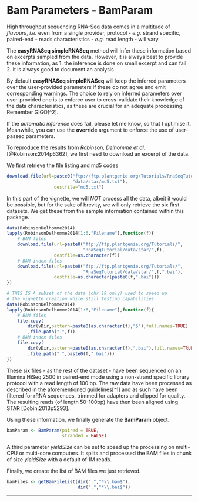 # Bam Parameters - BamParam

High throughput sequencing RNA-Seq data comes in a multitude of _flavours_, 
_i.e._ even from a single provider, protocol - _e.g._ strand specific, 
paired-end - reads characteristics - _e.g._ read length - will vary. 

The __easyRNASeq simpleRNASeq__ method will infer these information based on
excerpts sampled from the data. However, it is always best to provide these
information, as
1. the inference is done on small excerpt and can fail
2. it is always good to document an analysis

By default __easyRNASeq simpleRNASeq__ will keep the inferred parameters 
over the user-provided parameters if these do not agree and emit corresponding
warnings. The choice to rely on inferred parameters over user-provided one
is to enforce user to cross-validate their knowledge of the data characteristics,
as these are crucial for an adequate processing. Remember GIGO[^2].

If the _automatic inference_ does fail, please let me know, so that I optimise
it. Meanwhile, you can use the __override__ argument to enforce the use of
user-passed parameters.

To reproduce the results from _Robinson, Delhomme et al._ [@Robinson:2014p6362],
we first need to download an excerpt of the data.

We first retrieve the file listing and md5 codes
```r
download.file(url=paste0("ftp://ftp.plantgenie.org/Tutorials/RnaSeqTutorial/",
                         "data/star/md5.txt"),
                  destfile="md5.txt")
```

In this part of the vignette, we will _NOT_ process all the data, albeit it would
be possible, but for the sake of brevity, we will only retrieve the six first
datasets. We get these from the sample information contained within this package.

<!-- ADD a description on how to use the md5.txt to reproduce the whole analysis -->

```r
data(RobinsonDelhomme2014)
lapply(RobinsonDelhomme2014[1:6,"Filename"],function(f){
    # BAM files
    download.file(url=paste0("ftp://ftp.plantgenie.org/Tutorials/",
                             "RnaSeqTutorial/data/star/",f),
                  destfile=as.character(f))
    # BAM index files
    download.file(url=paste0("ftp://ftp.plantgenie.org/Tutorials/",
                             "RnaSeqTutorial/data/star/",f,".bai"),
                  destfile=as.character(paste0(f,".bai")))
})
```

```r
# THIS IS A subset of the data (chr 19 only) used to speed up
# the vignette creation while still testing capabilities
data(RobinsonDelhomme2014)
lapply(RobinsonDelhomme2014[1:6,"Filename"],function(f){
    # BAM files
    file.copy(
        dir(vDir,pattern=paste0(as.character(f),"$"),full.names=TRUE)
        ,file.path(".",f))
    # BAM index files
    file.copy(
        dir(vDir,pattern=paste0(as.character(f),".bai"),full.names=TRUE)
        ,file.path(".",paste0(f,".bai")))
})
```

These six files - as the rest of the dataset - have been sequenced on an 
Illumina HiSeq 2500 in paired-end mode using a non-strand specific library
protocol with a read length of 100 bp. The raw data have been processed as
described in the aforementioned guidelines[^1] and as such have been filtered 
for rRNA sequences, trimmed for adapters and clipped for quality. The resulting 
reads (of length 50-100bp) have then been aligned using STAR [Dobin:2013p5293].

Using these information, we finally generate the __BamParam__ object.

```r
bamParam <- BamParam(paired = TRUE,
                     stranded = FALSE)
```

A third parameter _yieldSize_ can be set to speed up the processing on multi-CPU
or multi-core computers. It splits and processed the BAM files in chunk of size
_yieldSize_ with a default of 1M reads.


Finally, we create the list of BAM files we just retrieved.

```r
bamFiles <- getBamFileList(dir(".","*\\.bam$"),
                           dir(".","*\\.bai$"))
```

----